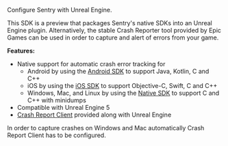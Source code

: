 Configure Sentry with Unreal Engine.

<Alert level="warning" title="Warning">

This SDK is a preview that packages Sentry's native SDKs into an Unreal Engine plugin. Alternatively, the stable Crash Reporter tool provided by Epic Games can be used in order to capture and alert of errors from your game.

</Alert>

**Features:**

- Native support for automatic crash error tracking for
  - Android by using the [Android SDK](/platforms/android/) to support Java, Kotlin, C and C++
  - iOS by using the [iOS SDK](/platforms/apple/guides/ios/) to support Objective-C, Swift, C and C++
  - Windows, Mac, and Linux by using the [Native SDK](/platforms/native/) to support C and C++ with minidumps
- Compatible with Unreal Engine 5
- [Crash Report Client](/platforms/unreal/setup-crashreport/) provided along with Unreal Engine

<Alert level="warning">

In order to capture crashes on Windows and Mac automatically Crash Report Client has to be configured.

</Alert>
